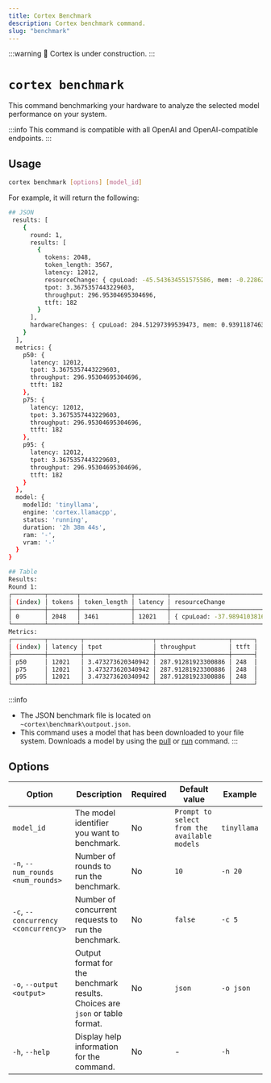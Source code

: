 ```yaml
---
title: Cortex Benchmark
description: Cortex benchmark command.
slug: "benchmark"
---
```


:::warning
🚧 Cortex is under construction.
:::

# `cortex benchmark`

This command benchmarking your hardware to analyze the selected model performance on your system.

:::info
This command is compatible with all OpenAI and OpenAI-compatible endpoints.
:::

## Usage

```bash
cortex benchmark [options] [model_id]
```
For example, it will return the following:
```bash
## JSON
 results: [
    {
      round: 1,
      results: [
        {
          tokens: 2048,
          token_length: 3567,
          latency: 12012,
          resourceChange: { cpuLoad: -45.543634551575586, mem: -0.22862459579142327 },
          tpot: 3.3675357443229603,
          throughput: 296.95304695304696,
          ttft: 182
        }
      ],
      hardwareChanges: { cpuLoad: 204.51297399539473, mem: 0.93911874639132 }
    }
  ],
  metrics: {
    p50: {
      latency: 12012,
      tpot: 3.3675357443229603,
      throughput: 296.95304695304696,
      ttft: 182
    },
    p75: {
      latency: 12012,
      tpot: 3.3675357443229603,
      throughput: 296.95304695304696,
      ttft: 182
    },
    p95: {
      latency: 12012,
      tpot: 3.3675357443229603,
      throughput: 296.95304695304696,
      ttft: 182
    }
  },
  model: {
    modelId: 'tinyllama',
    engine: 'cortex.llamacpp',
    status: 'running',
    duration: '2h 38m 44s',
    ram: '-',
    vram: '-'
  }
}

## Table
Results:
Round 1:
┌─────────┬────────┬──────────────┬─────────┬────────────────────────────────────────────────────────────┬───────────────────┬────────────────────┬──────┐
│ (index) │ tokens │ token_length │ latency │ resourceChange                                             │ tpot              │ throughput         │ ttft │
├─────────┼────────┼──────────────┼─────────┼────────────────────────────────────────────────────────────┼───────────────────┼────────────────────┼──────┤
│ 0       │ 2048   │ 3461         │ 12021   │ { cpuLoad: -37.98941038167731, mem: -0.30508369223866116 } │ 3.473273620340942 │ 287.91281923300886 │ 248  │
└─────────┴────────┴──────────────┴─────────┴────────────────────────────────────────────────────────────┴───────────────────┴────────────────────┴──────┘
Metrics:
┌─────────┬─────────┬───────────────────┬────────────────────┬──────┐
│ (index) │ latency │ tpot              │ throughput         │ ttft │
├─────────┼─────────┼───────────────────┼────────────────────┼──────┤
│ p50     │ 12021   │ 3.473273620340942 │ 287.91281923300886 │ 248  │
│ p75     │ 12021   │ 3.473273620340942 │ 287.91281923300886 │ 248  │
│ p95     │ 12021   │ 3.473273620340942 │ 287.91281923300886 │ 248  │
└─────────┴─────────┴───────────────────┴────────────────────┴──────┘

```
:::info
- The JSON benchmark file is located on `~cortex\benchmark\outpout.json`.
- This command uses a model that has been downloaded to your file system. Downloads a model by using the [pull](/docs/cli/pull) or [run](/docs/cli/run) command.
:::


## Options

| Option                            | Description                                                              | Required | Default value                                | Example                                          |
|-----------------------------------|--------------------------------------------------------------------------|----------|---------------------------------------------|--------------------------------------------------|
| `model_id`                        | The model identifier you want to benchmark.                              | No       | `Prompt to select from the available models` | `tinyllama`                                 |
| `-n`, `--num_rounds <num_rounds>` | Number of rounds to run the benchmark.                                   | No       | `10`                                         | `-n 20`                                |
| `-c`, `--concurrency <concurrency>`| Number of concurrent requests to run the benchmark.                     | No       | `false`                                      | `-c 5`                                |
| `-o`, `--output <output>`         | Output format for the benchmark results. Choices are `json` or table format. | No       | `json`                                       | `-o json`                                 |
| `-h`, `--help`                    | Display help information for the command.                                | No       | -                                           | `-h`                                         |


